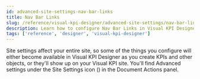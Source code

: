 ```yaml
---
id: advanced-site-settings-nav-bar-links
title: Nav Bar Links
slug: /reference/visual-kpi-designer/advanced-site-settings/nav-bar-links
description: Learn how to configure Nav Bar Links in Visual KPI Designer's advanced site settings to enhance navigation and accessibility across your Visual KPI site.
tags: ['reference', 'designer', 'visual-kpi-designer']
---
```


<head>
  <title>Nav Bar Links</title>
  <meta name="keywords" content="Nav Bar Links, Advanced Site Settings, Visual KPI Designer, designer, Visual KPI, navigation configuration, site settings, reference"/>
</head>


Site settings affect your entire site, so some of the things you configure will either become available in Visual KPI Designer as you create KPIs and other objects, or they'll show up on your Visual KPI site. You'll find  Advanced settings under the Site Settings icon (<PngFont name='options28' />) in the Document Actions panel.

<JsonToTable jsonData={table} />